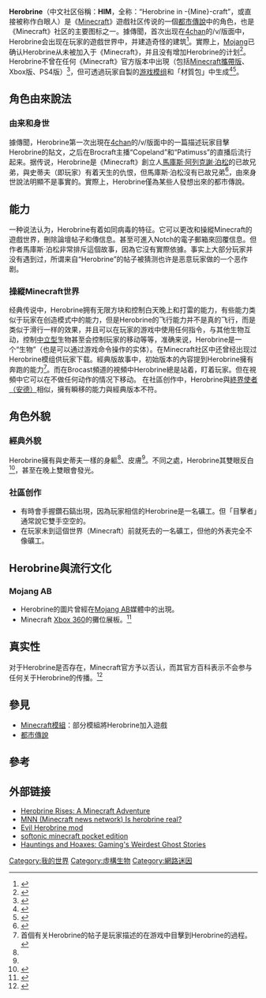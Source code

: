 {{Fiction}}
{{NoteTA
|G1=Games
|G2=IT
|1=zh-cn:Minecraft;zh-hk:當個創世神;zh-tw:當個創世神;zh-sg:Minecraft;
}}
{{Minecraft Infobox
|title = <center>'''Herobrine'''</center>
|image =[[File:Herobrine.png|307x307像素]]
|英文名稱 = Herobrine(Him)
|設計者 = 源自都市传说，目前官方证实是玩家自行修改及设计
|othername = HIM，白眼人
|種類 = 
|生命值 = 無限
|生成 = 依各別材質包或模組設定而定
|首次出現 = 没有在官方版本中出現
|詳情 = 詳情請至:https://minecraft-zh.gamepedia.com/index.php?title=Herobrine&variant=zh-tw
}}
'''Herobrine'''（中文社区俗稱：'''HIM'''，全称：“Herobrine in -{Mine}-craft”，或直接被称作白眼人）是《[[Minecraft|Minecraft]]》遊戲社区传说的一個[[都市傳說|都市傳說]]中的角色，也是《Minecraft》社区的主要图标之一。據傳聞，首次出现在[[4chan|4chan]]的/v/版面中，Herobrine会出现在玩家的遊戲世界中，并建造奇怪的建筑<ref name="ign">{{cite web | last = Dean | first = Paul | title = Hauntings and Hoaxes: Gamings Weirdest Ghost Stories | url = http://www.ign.com/articles/2011/10/31/hauntings-and-hoaxes-gamings-weirdest-ghost-stories | archivedate = 2016-09-30 | archiveurl = https://web.archive.org/web/20160930145226/http://www.ign.com/articles/2011/10/31/hauntings-and-hoaxes-gamings-weirdest-ghost-stories | work = IGN | accessdate = 2013-07-01 | dead-url = no }}</ref>。實際上，[[Mojang|Mojang]]已确认Herobrine从未被加入于《Minecraft》，并且没有增加Herobrine的计划<ref name="dinnerbone-herobrine">{{cite web|url=https://twitter.com/dinnerbone/status/238278012632707072|script-title=en:Dinnerbone: @Kizzycocoa We have no plans ...|last=Adams|first=Nathan|date=2012-08-22|publisher=Twitter|accessdate=2013-07-18|archive-date=2013-11-07|archive-url=https://web.archive.org/web/20131107023431/https://twitter.com/dinnerbone/status/238278012632707072|dead-url=no}}</ref>。Herobrine不曾在任何《Minecraft》官方版本中出現（包括[[Minecraft攜帶版|Minecraft攜帶版]]、Xbox版、PS4版）<ref name="Twitter">{{cite web| language = en| publisher = [[Twitter|Twitter]]| title = 我沒有在遊戲中加入Herobrine的計劃| url = https://twitter.com/notch/statuses/27871748827| author = [[馬庫斯·阿列克謝·泊松|馬庫斯·阿列克謝·泊松]]| date = 2010-10-19| accessdate = 2013-04-16| archive-date = 2010-11-07| archive-url = https://web.archive.org/web/20101107163427/http://twitter.com/notch/statuses/27871748827| dead-url = no}}</ref>，但可透過玩家自製的[[模組_(Minecraft)|游戏模组]]和「材質包」中生成<ref name="thehim">{{cite web| language = en| publisher = Theherobrine| title = Thanks and Updates! Welcome to The Herobrine| url = http://theherobrine.com/| author = JollyajaX| coauthors = b0xx3r| date = 2012| accessdate = 2013-04-16| deadurl = yes| archiveurl = https://web.archive.org/web/20121213052709/http://theherobrine.com/| archivedate = 2012-12-13}}</ref><ref name="thehim2">{{cite web | language = en | publisher = 9Minecraft | title = Herobrine’s Mansion Adventure Map for Minecraft 1.4.5 | url = http://www.9minecraft.net/herobrines-mansion-adventure-map/ | author = 9Minecraft | date = 2012-11-05 | accessdate = 2013-04-16 | archive-date = 2013-05-14 | archive-url = https://web.archive.org/web/20130514014638/http://www.9minecraft.net/herobrines-mansion-adventure-map/ | dead-url = no }}</ref>。

==角色由來說法==
===由来和身世===
據傳聞，Herobrine第一次出現在[[4chan|4chan]]的/v/版面中的一篇描述玩家目擊Herobrine的貼文，之后在Brocraft主播“Copeland”和“Patimuss”的直播后流行起来。据传说，Herobrine是《Minecraft》創立人[[馬庫斯·阿列克謝·泊松|馬庫斯·阿列克謝·泊松]]的已故兄弟，與史蒂夫（即玩家）有着天生的仇恨，但馬庫斯·泊松沒有已故兄弟<ref>{{Cite web|url=http://www.reddit.com/r/Minecraft/comments/qqenq/minceraft_a_post_mortem/c3zmd7n|title=Minceraft, a post mortem|website=reddit.com|accessdate=2013-04-17|archiveurl=https://web.archive.org/web/20150305180932/http://www.reddit.com/r/Minecraft/comments/qqenq/minceraft_a_post_mortem/c3zmd7n|archivedate=2015-03-05|dead-url=no}}</ref>，由來身世說法明顯不是事實的。實際上，Herobrine僅為某些人發想出來的都市傳說。

==能力==
一种说法认为，Herobrine有着如同病毒的特征。它可以更改和操縱Minecraft的遊戲世界，刪除論壇帖子和傳信息。甚至可進入Notch的電子郵箱來回覆信息。但作者馬庫斯·泊松非常排斥這個故事，因為它沒有實際依據。事实上大部分玩家并没有遇到过，所谓来自“Herobrine”的帖子被猜测也许是恶意玩家做的一个恶作剧。

=== 操縱Minecraft世界 ===
经典传说中，Herobrine拥有无限方块和控制白天晚上和打雷的能力，有些能力类似于玩家在创造模式中的能力，但是Herobrine的飞行能力并不是真的飞行，而是类似于滑行一样的效果，并且可以在玩家的游戏中使用任何指令，与其他生物互动，控制[[Minecraft怪物列表#中立型生物|中立型]]生物甚至会控制玩家的移动等等，准确来说，Herobrine是一个“生物”（也是可以通过游戏命令操作的实体）。在Minecraft社区中还曾经出现过Herobrine模组供玩家下载。經典版故事中，初始版本的內容提到Herobrine擁有奔跑的能力<ref>首個有关Herobrine的帖子是玩家描述的在游戏中目擊到Herobrine的過程。</ref>。而在Brocast頻道的視頻中Herobrine總是站着，盯着玩家。但在視頻中它可以在不做任何动作的情况下移动。 在社區创作中，Herobrine與[[終界使者（安德）|終界使者（安德）]]相似，擁有瞬移的能力與經典版本不符。

==角色外貌==
===經典外貌===
Herobrine擁有與史蒂夫一樣的身軀<ref name="thehim2"/>、皮膚<ref name="thehim2"/>。不同之處，Herobrine其雙眼反白<ref name="bh">{{cite web | language = en | publisher = {{link-en|Curse公司|Curse,_Inc.|Curse}} | title = Be Herobrine | url = http://www.curse.com/server-mods/minecraft/be-herobrine | author = {{link-en|Curse公司|Curse,_Inc.|Curse}} | date =  | accessdate = 2013-04-18 | archive-date = 2013-05-01 | archive-url = https://web.archive.org/web/20130501110818/http://www.curse.com/server-mods/minecraft/be-herobrine | dead-url = no }}</ref>，甚至在晚上雙眼會發光。

===社區创作===
*有時會手握鑽石鎬出現，因為玩家相信的Herobrine是一名礦工。但「目擊者」通常說它雙手空空的。
*在玩家未到這個世界（Minecraft）前就死去的一名礦工，但他的外表完全不像礦工。

==Herobrine與流行文化==
===Mojang AB===
*Herobrine的圖片曾經在[[Mojang_AB|Mojang AB]]媒體中的出現。
*Minecraft [[Xbox_360|Xbox 360]]的攤位展板。<ref name="undefined">{{cite web| language = en| publisher = [[Xbox|Xbox]]| title = Herobrine on Minecraft| url = http://forums.xbox.com/xbox_forums/xbox_live_arcade/l_o/minecraft/f/2414/t/280141.aspx| author = DJ NE ON10| date = 2012-06-25| accessdate = 2013-04-16| archive-url = https://web.archive.org/web/20150402100416/http://forums.xbox.com/xbox_forums/xbox_live_arcade/l_o/minecraft/f/2414/t/280141.aspx| archive-date = 2015-04-02| dead-url = yes}}</ref>

== 真实性 ==

对于Herobrine是否存在，Minecraft官方予以否认，而其官方百科表示不会参与任何关于Herobrine的传播。<ref>{{Cite web|title=Herobrine-中文我的世界百科|url=https://minecraft-zh.gamepedia.com/Herobrine|accessdate=2020-07-09|author=|date=|format=|work=minecraft-zh.gamepedia.com|publisher=|language=|archive-date=2020-09-25|archive-url=https://web.archive.org/web/20200925074954/https://minecraft-zh.gamepedia.com/Herobrine|dead-url=no}}</ref>

== 參見 ==
*[[Minecraft模組|Minecraft模組]]：部分模組將Herobrine加入遊戲
*[[都市傳說|都市傳說]]

==參考==
{{reflist}}

==外部链接==
*[https://web.archive.org/web/20140409003302/http://books.google.com.tw/books?id=1bjtAgAAQBAJ&printsec=frontcover&dq=Herobrine&hl=zh-TW&sa=X&ei=rQtEU9HwF4XnkgXM0YHwDQ&ved=0CDcQ6AEwAQ#v=onepage&q=Herobrine&f=false Herobrine Rises: A Minecraft Adventure] 
*[http://scratch.mit.edu/projects/12084665/ MNN (Minecraft news network) Is herobrine real?]{{Wayback|url=http://scratch.mit.edu/projects/12084665/ |date=20140408222818 }}
*[https://fmcpe.com/mods/350-evil-herobrine-mod.html Evil Herobrine mod]{{Wayback|url=https://fmcpe.com/mods/350-evil-herobrine-mod.html |date=20140408222818 }}
*[https://techhube.com/softonic-minecraft-pocket-edition softonic minecraft pocket edition]{{Wayback|url=https://techhube.com/softonic-minecraft-pocket-edition |date=20140408222818 }}
*[http://www.ign.com/articles/2011/10/31/hauntings-and-hoaxes-gamings-weirdest-ghost-stories Hauntings and Hoaxes: Gaming's Weirdest Ghost Stories]{{Wayback|url=http://www.ign.com/articles/2011/10/31/hauntings-and-hoaxes-gamings-weirdest-ghost-stories |date=20160930145226 }} 

{{Minecraft}}

[[Category:我的世界|Category:我的世界]]
[[Category:虛構生物|Category:虛構生物]]
[[Category:網路迷因|Category:網路迷因]]